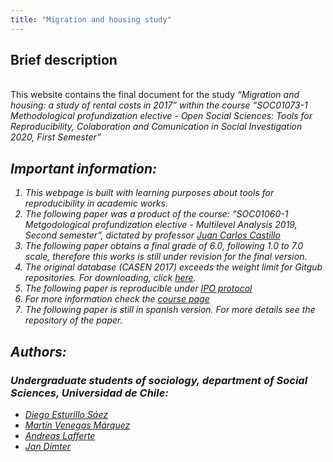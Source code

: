 ---
title: "Migration and housing study"
---
## Brief description
<br>
This website contains the final document for the study <i> "Migration and housing: a study of rental costs in 2017" <i> within the course <i>"SOC01073-1 Methodological profundization elective - Open Social Sciences: Tools for Reproducibility, Colaboration and Comunication in Social Investigation 2020, First Semester"</i>
</br>  

## Important information:
1. This webpage is built with learning purposes about tools for reproducibility in academic works.
2. The following paper was a product of the course: *"SOC01060-1 Metgodological profundization elective - Multilevel Analysis 2019, Second semester"*, dictated by professor [Juan Carlos Castillo](https://juancarloscastillo.github.io/jc-castillo/index.html)
3. The following paper obtains a final grade of 6.0, following 1.0 to 7.0 scale, therefore this works is still under revision for the final version.
4. The original database (CASEN 2017) exceeds the weight limit for Gitgub repositories. For downloading, click
[here](http://observatorio.ministeriodesarrollosocial.gob.cl/casen-multidimensional/casen/docs/casen_2017_spss.rar).
5. The following paper is reproducible under [IPO protocol](https://juancarloscastillo.github.io/ipo/)
6. For more information check the [course page](https://cienciasocialabierta.netlify.app/)
7. The following paper is still in spanish version. For more details see the repository of the paper.  

## Authors:
### Undergraduate students of sociology, department of Social Sciences, Universidad de Chile:
- [Diego Esturillo Sáez](https://github.com/DiegoEsturilloS)
- [Martín Venegas Márquez](https://github.com/Martin-Venegas-M)
- [Andreas Lafferte](https://github.com/Andreas-Lafferte)
- [Jan Dimter](https://github.com/jaaansky)

